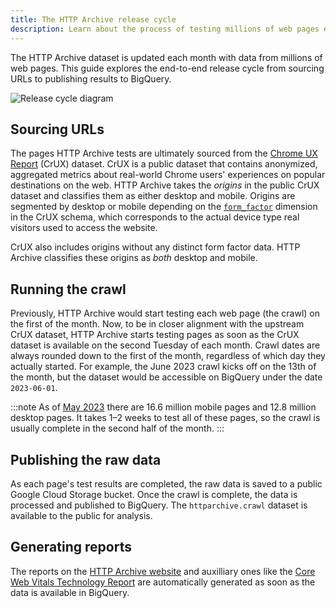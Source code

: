 ```yaml
---
title: The HTTP Archive release cycle
description: Learn about the process of testing millions of web pages each month
---
```


The HTTP Archive dataset is updated each month with data from millions of web pages. This guide explores the end-to-end release cycle from sourcing URLs to publishing results to BigQuery.

[](https://www.plantuml.com/plantuml/uml/RL5DRnCn4BtxLppr60aaEFQ0Aie9eHAQ5BXExEckXMCRUvme5tuxpdgtkrNNKYpvPTxi-xZBGadAqIb3GWVAZFlqz5l5Ybfj8tcf09qTfrVOraPsrZCeu-PBfRuWDujDBXIpav2eQuC3W8RKGHsSOoqs-8n7ZY59dicVRVUZSBeezH244KwS1cctAB4EiK7m-EWDzeMpeGl2CwHd78ENNgbHzBjFZRCB9Udc3K-Ftx8YBVP4mY_kK8-QJApHZYp9wWLp6bOBscZZ5jjoS3Rtk0-9yOiF-6c5NCQUTU-32zq5QPXLXjziR6Aw54fi-l2tS66OakWQ5_xX0yxCVuP15q94v8G3YUwlEKJgE2kCPuvYqKVrHgT1sRQ-zfm5ShqIv-8au-lk-yFR3LCfZVsQORq4PA7E-WwrH3TAO6zK_IqgcMpYTdJtR7tDYatpRNYzd9R7sKflFGYrym5VJszwp9hdJWm9GG8scruaKjAzFV5xVVtMPZFycrdcBUl5jlQQnPKA1yjtzIf7zny0)
![Release cycle diagram](./release_cycle_diagram.svg)

## Sourcing URLs

The pages HTTP Archive tests are ultimately sourced from the [Chrome UX Report](https://developer.chrome.com/docs/crux/) (CrUX) dataset. CrUX is a public dataset that contains anonymized, aggregated metrics about real-world Chrome users' experiences on popular destinations on the web. HTTP Archive takes the _origins_ in the public CrUX dataset and classifies them as either desktop and mobile. Origins are segmented by desktop or mobile depending on the [`form_factor`](https://developer.chrome.com/docs/crux/methodology/#form-factor-dimension) dimension in the CrUX schema, which corresponds to the actual device type real visitors used to access the website.

CrUX also includes origins without any distinct form factor data. HTTP Archive classifies these origins as _both_ desktop and mobile.

## Running the crawl

Previously, HTTP Archive would start testing each web page (the crawl) on the first of the month. Now, to be in closer alignment with the upstream CrUX dataset, HTTP Archive starts testing pages as soon as the CrUX dataset is available on the second Tuesday of each month. Crawl dates are always rounded down to the first of the month, regardless of which day they actually started. For example, the June 2023 crawl kicks off on the 13th of the month, but the dataset would be accessible on BigQuery under the date `2023-06-01`.

:::note
As of [May 2023](https://httparchive.org/reports/state-of-the-web?start=2023_04_01&end=2023_05_01&view=list#numUrls) there are 16.6 million mobile pages and 12.8 million desktop pages. It takes 1–2 weeks to test all of these pages, so the crawl is usually complete in the second half of the month.
:::

## Publishing the raw data

As each page's test results are completed, the raw data is saved to a public Google Cloud Storage bucket. Once the crawl is complete, the data is processed and published to BigQuery. The `httparchive.crawl` dataset is available to the public for analysis.

## Generating reports

The reports on the [HTTP Archive website](https://httparchive.org/reports) and auxilliary ones like the [Core Web Vitals Technology Report](https://httparchive.org/reports/techreport/landing) are automatically generated as soon as the data is available in BigQuery.
